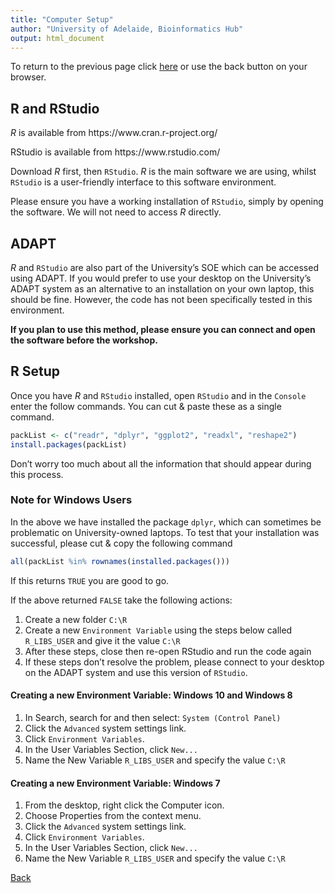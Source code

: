 ```yaml
---
title: "Computer Setup"
author: "University of Adelaide, Bioinformatics Hub"
output: html_document
---
```


To return to the previous page click [here](https://uofabioinformaticshub.github.io/schoolOfMedicine2016/) or use the back button on your browser.

## R and RStudio

*R* is available from https://www.cran.r-project.org/ 

RStudio is available from https://www.rstudio.com/

Download *R* first, then `RStudio`. 
*R* is the main software we are using, whilst `RStudio` is a user-friendly interface to this software environment.

Please ensure you have a working installation of `RStudio`, simply by opening the software.
We will not need to access *R* directly.

## ADAPT

*R* and `RStudio` are also part of the University's SOE which can be accessed using ADAPT.
If you would prefer to use your desktop on the University's ADAPT system as an alternative to an installation on your own laptop, this should be fine.
However, the code has not been specifically tested in this environment.

__If you plan to use this method, please ensure you can connect and open the software before the workshop.__

## R Setup

Once you have *R* and `RStudio` installed, open `RStudio` and in the `Console` enter the follow commands.
You can cut & paste these as a single command.

```r
packList <- c("readr", "dplyr", "ggplot2", "readxl", "reshape2")
install.packages(packList)
```

Don't worry too much about all the information that should appear during this process.

### Note for Windows Users

In the above we have installed the package `dplyr`, which can sometimes be problematic on University-owned laptops.
To test that your installation was successful, please cut & copy the following command

```r
all(packList %in% rownames(installed.packages()))
```

If this returns `TRUE` you are good to go.

If the above returned `FALSE` take the following actions:
    
1. Create a new folder `C:\R`  
2. Create a new `Environment Variable` using the steps below called `R_LIBS_USER` and give it the value `C:\R`
3. After these steps, close then re-open RStudio and run the code again
4. If these steps don't resolve the problem, please connect to your desktop on the ADAPT system and use this version of `RStudio`.

#### Creating a new Environment Variable: Windows 10 and Windows 8

1. In Search, search for and then select: `System (Control Panel)`
2. Click the `Advanced` system settings link.
3. Click `Environment Variables`. 
4. In the User Variables Section, click `New...`
5. Name the New Variable `R_LIBS_USER` and specify the value `C:\R`

#### Creating a new Environment Variable:  Windows 7

1. From the desktop, right click the Computer icon.
2. Choose Properties from the context menu.
3. Click the `Advanced` system settings link.
4. Click `Environment Variables`. 
5. In the User Variables Section, click `New...`
6. Name the New Variable `R_LIBS_USER` and specify the value `C:\R`

[Back](https://uofabioinformaticshub.github.io/schoolOfMedicine2016/)